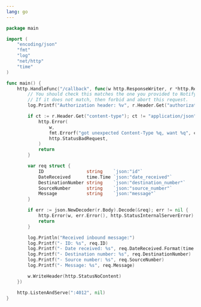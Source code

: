 ```yaml
---
lang: go
---
```


```go
package main

import (
	"encoding/json"
	"fmt"
	"log"
	"net/http"
	"time"
)

func main() {
	http.HandleFunc("/callback", func(w http.ResponseWriter, r *http.Request) {
		// You should check this matches the one you provided to Notify.
		// If it does not match, then forbid and abort this request.
		log.Printf("Authorization header: %v", r.Header.Get("authorization"))

		if ct := r.Header.Get("content-type"); ct != "application/json" {
			http.Error(
				w,
				fmt.Errorf("got unexpected Content-Type %q, want %q", ct, "application/json").Error(),
				http.StatusBadRequest,
			)
			return
		}

		var req struct {
			ID                string    `json:"id"`
			DateReceived      time.Time `json:"date_received"`
			DestinationNumber string    `json:"destination_number"`
			SourceNumber      string    `json:"source_number"`
			Message           string    `json:"message"`
		}

		if err := json.NewDecoder(r.Body).Decode(&req); err != nil {
			http.Error(w, err.Error(), http.StatusInternalServerError)
			return
		}

		log.Println("Received inbound message:")
		log.Printf("- ID: %s", req.ID)
		log.Printf("- Date received: %s", req.DateReceived.Format(time.RFC1123))
		log.Printf("- Destination number: %s", req.DestinationNumber)
		log.Printf("- Source number: %s", req.SourceNumber)
		log.Printf("- Message: %s", req.Message)

		w.WriteHeader(http.StatusNoContent)
	})

	http.ListenAndServe(":4012", nil)
}
```
